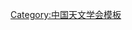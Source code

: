 {{Navbox
| name   = 中国天文学会第十四届理事会
| title  = [[中国天文学会]]第十四届理事会
| above  = 2018年11月－
| bodyclass = hlist
| group1 = 名誉理事长
| list1  = 
* [[王绶琯|{{Box|王绶琯}}]]
* [[叶叔华]]
* [[曲钦岳]]
| group2 = 理事长
| list2  = [[景益鹏]]
| group3 = 副理事长
| list3  = 
* [[王娜 (天文学家)|王　娜]]
* [[白金明 (天体物理学家)|白金明]]
* [[刘继峰]]
* [[吴学兵]]
* [[常进 (天体物理学家)|常　进]]
| group4 = 常务理事
| list4  = 
* [[方陶陶]]
* [[甘为群]]
* [[严俊 (天文学家)|严　俊]]
* [[张双南]]
* [[武向平]]
* [[赵永恒]]
* [[宫雪非]]
* [[袁业飞]]
* [[韩占文]]
| group5 = 理事
| list5  = 
* [[王红池]]
* [[王俊贤]]
* [[邓李才]]
* [[卢晓春]]
* [[史生才]]
* [[毕少兰]]
* [[朱进|朱　进]]
* [[仲佳勇]]
* [[刘忠|刘　忠]]
* [[刘承志]]
* [[苏杨|苏　杨]]
* [[李冀|李　冀]]
* [[李孝辉]]
* [[杨小虎]]
* [[吴宏|吴　宏]]
* [[吴庆文]]
* [[汪敏|汪　敏]]
* [[陈力 (天文学家)|陈　力]]
* [[林清|林　清]]
* [[季江徽]]
* [[季海生]]
* [[郑宪忠]]
* [[屈中权]]
* [[胡中文]]
* [[姜泽军]]
* [[洪晓瑜]]
* [[袁峰|袁　峰]]
* [[袁啟荣]]
* [[顾秋生]]
* [[黄乘利]]
* [[商朝晖]]
* [[梁恩维]]
* [[傅燕宁]]
* [[薛随建]]
| group6 = 秘书长
| list6  = [[周济林]]
| group7 = 副秘书长
| list7  =
* [[孟红宇]]
* [[沈志侠]]
| below  = 标注：{{Box|任内逝世}}
}}<noinclude>
{{collapsible option}}
[[Category:中国天文学会模板]]
</noinclude>